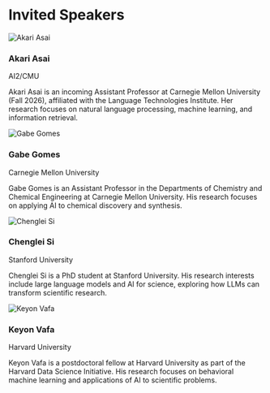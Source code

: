 # Invited Speakers


<div style={{ display: 'grid', gridTemplateColumns: 'repeat(auto-fill, minmax(300px, 1fr))', gap: '2rem', marginTop: '2rem' }}>
  <div style={{ display: 'flex', flexDirection: 'column', alignItems: 'center', textAlign: 'center' }}>
    <Image src={akari} alt="Akari Asai" width={200} height={200} style={{ borderRadius: '50%', objectFit: 'cover' }} />
    <h3 style={{ marginTop: '1rem', marginBottom: '0.5rem' }}>Akari Asai</h3>
    <p style={{ margin: 0 }}>AI2/CMU</p>
    <p style={{ marginTop: '0.5rem' }}>
      Akari Asai is an incoming Assistant Professor at Carnegie Mellon University (Fall 2026), affiliated with the Language Technologies Institute. Her research focuses on natural language processing, machine learning, and information retrieval.
    </p>
  </div>

  <div style={{ display: 'flex', flexDirection: 'column', alignItems: 'center', textAlign: 'center' }}>
    <Image src={gabe} alt="Gabe Gomes" width={200} height={200} style={{ borderRadius: '50%', objectFit: 'cover' }} />
    <h3 style={{ marginTop: '1rem', marginBottom: '0.5rem' }}>Gabe Gomes</h3>
    <p style={{ margin: 0 }}>Carnegie Mellon University</p>
    <p style={{ marginTop: '0.5rem' }}>
      Gabe Gomes is an Assistant Professor in the Departments of Chemistry and Chemical Engineering at Carnegie Mellon University. His research focuses on applying AI to chemical discovery and synthesis.
    </p>
  </div>

  <div style={{ display: 'flex', flexDirection: 'column', alignItems: 'center', textAlign: 'center' }}>
    <Image src={chenglei} alt="Chenglei Si" width={200} height={200} style={{ borderRadius: '50%', objectFit: 'cover' }} />
    <h3 style={{ marginTop: '1rem', marginBottom: '0.5rem' }}>Chenglei Si</h3>
    <p style={{ margin: 0 }}>Stanford University</p>
    <p style={{ marginTop: '0.5rem' }}>
      Chenglei Si is a PhD student at Stanford University. His research interests include large language models and AI for science, exploring how LLMs can transform scientific research.
    </p>
  </div>

  <div style={{ display: 'flex', flexDirection: 'column', alignItems: 'center', textAlign: 'center' }}>
    <Image src={keyon} alt="Keyon Vafa" width={200} height={200} style={{ borderRadius: '50%', objectFit: 'cover' }} />
    <h3 style={{ marginTop: '1rem', marginBottom: '0.5rem' }}>Keyon Vafa</h3>
    <p style={{ margin: 0 }}>Harvard University</p>
    <p style={{ marginTop: '0.5rem' }}>
      Keyon Vafa is a postdoctoral fellow at Harvard University as part of the Harvard Data Science Initiative. His research focuses on behavioral machine learning and applications of AI to scientific problems.
    </p>
  </div>
</div>
